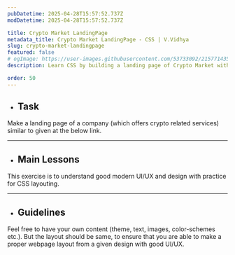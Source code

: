 ```yaml
---
pubDatetime: 2025-04-28T15:57:52.737Z
modDatetime: 2025-04-28T15:57:52.737Z

title: Crypto Market LandingPage
metadata_title: Crypto Market LandingPage - CSS | V.Vidhya
slug: crypto-market-landingpage
featured: false
# ogImage: https://user-images.githubusercontent.com/53733092/215771435-25408246-2309-4f8b-a781-1f3d93bdf0ec.png
description: Learn CSS by building a landing page of Crypto Market with V.Vidhya.

order: 50
---
```



- ## Task

Make a landing page of a company (which offers crypto related services) similar to given at the below link. 

<LinkMd href="https://virtualvidhya.github.io/Projects-CSS/CryptoMarket/" title="WebPage Preview" />

---

- ## Main Lessons

This exercise is to understand good modern UI/UX and design with practice for CSS layouting.

---

- ## Guidelines

Feel free to have your own content (theme, text, images, color-schemes etc.). But the layout should be same, to ensure that you are able to make a proper webpage layout from a given design with good UI/UX.